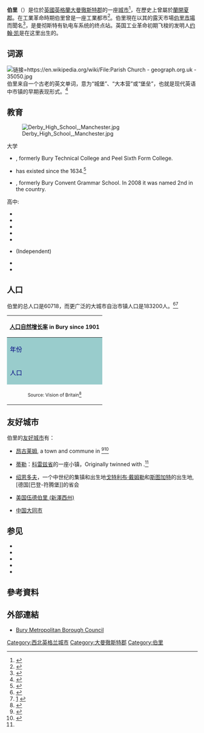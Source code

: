{{Other uses}}
{{Infobox UK place
|country                  = 英格蘭
|latitude                 = 53.593
|longitude                = -2.298
|official_name            = Bury
|metropolitan_county      = [[大曼徹斯特郡|大曼徹斯特郡]]
|population               = 55,856
|metropolitan_borough     = [[伯里都市自治市|伯里都市自治市]]
|region                   = 英格蘭西北
|constituency_westminster = [[北貝里_(英國國會選區)|北貝里 (英國國會選區)]]
|post_town                = BURY
|postcode_district        = BL9 & BL8 & BL0
|postcode_area            = BL
|dial_code                = 0161/01706/01204
|os_grid_reference        = SD805105
|london_distance          =
|static_image_name        = Bury Town Hall (2).jpg
|static_image_caption     = 伯里风光
}}
'''伯里'''（{{lang-en|Bury}}）是位於[[英國|英國]][[英格蘭|英格蘭]][[大曼徹斯特郡|大曼徹斯特郡]]的一座[[城市|城市]]<ref name="GM Gazetteer">{{citation|url=http://www.gmcro.co.uk/Guides/Gazeteer/gazzb.htm|title=Greater Manchester Gazetteer|publisher=Greater Manchester County Record Office|accessdate=17 October 2008|at=Places names - B|archivedate=2011年7月18日|archiveurl=https://web.archive.org/web/20110718144414/http://www.gmcro.co.uk/Guides/Gazeteer/gazzb.htm|deadurl=yes}}</ref>，在歷史上曾屬於[[蘭開夏郡|蘭開夏郡]]。在工業革命時期伯里曾是一座工業都市<ref>{{cite book |url=http://www.british-history.ac.uk/report.aspx?compid=53012 |contribution=Townships: Bury |title=A History of the County of Lancaster: Volume 5 |year=1911 |pages=128–133 |editor=William Farrer & John Brownbill |series={{tsl|en|Victoria County History||Victoria County History}} |publisher=Constable |isbn=0-7129-1055-7 |access-date=2015-01-16 |archive-date=2014-09-03 |archive-url=https://web.archive.org/web/20140903075843/http://www.british-history.ac.uk/report.aspx?compid=53012 |dead-url=no }}</ref>。伯里現在以其的露天市場[[伯里市場|伯里市場]]而聞名<ref>{{cite book |title=Bygone Bury |url=https://archive.org/details/cu31924028093726 |first=John |last=Lord |location=Rochdale |publisher=James Clegg, Aldine Press |year=1903}}</ref>，是曼彻斯特有轨电车系统的终点站。英国工业革命初期飞梭的发明人[[约翰·凯|约翰·凯]]是在这里出生的。

== 词源 ==
[[File:Parish_Church_-_geograph.org.uk_-_35050.jpg|链接=https://en.wikipedia.org/wiki/File:Parish Church - geograph.org.uk - 35050.jpg]]
伯里来自一个古老的英文单词，意为“城堡”、“大本营”或“堡垒”，也就是现代英语中市镇的早期表现形式。<ref>{{citation|title=A brief history of Bury|url=http://www.bury.gov.uk/VisitorGuidesAndMaps/History.htm|archiveurl=https://web.archive.org/web/20100702214123/http://www.bury.gov.uk/VisitorGuidesAndMaps/History.htm|publisher=[[Metropolitan_Borough_of_Bury|Bury Metropolitan Borough Council]]|isbn=0-9502472-0-0|accessdate=1 August 2009|archivedate=2010年7月2日|deadurl=yes}}</ref>

==教育==
{{Further2|{{tsl|en|List of schools in Bury||List of schools in Metropolitan Borough of Bury}}}}
[[File:Derby_High_School,_Manchester.jpg|thumb]]
;大学
* {{tsl|en|Bury College||Bury College}}, formerly Bury Technical College and Peel Sixth Form College.
* {{tsl|en|Bury Grammar School||Bury Grammar School}} has existed since the 1634.<ref>{{citation
 |title       = History, Character and Values
 |url         = http://www.burygrammarschoolboys.co.uk/page-261.html
 |accessdate  = 1 August 2009
 |publisher   = {{tsl|en|Bury Grammar School||Bury Grammar School}}
 |deadurl     = yes
 |archiveurl  = https://web.archive.org/web/20081024140509/http://www.burygrammarschoolboys.co.uk/page-261.html
 |archivedate = 2008年10月24日
}}</ref>
* {{tsl|en|Holy Cross College (UK)||Holy Cross College}}, formerly Bury Convent Grammar School. In 2008 it was named 2nd in the country.

;高中:
*{{tsl|en|St Gabriel's RC High School, Bury||St Gabriel's RC High School}}
*{{tsl|en|Woodhey High School||Woodhey High School}}
*{{tsl|en|Tottington High School||Tottington High School}}
*{{tsl|en|Broad Oak High School||Broad Oak High School}}
*{{tsl|en|Bury Church of England High School||Bury Church of England High School}}
*{{tsl|en|Bury Grammar School||Bury Grammar School}} (Independent)
*{{tsl|en|Derby High School (England)||Derby High School}}
*{{tsl|en|Elton High School||Elton High School}}

==人口==
伯里的总人口是60718，而更广泛的大城市自治市镇人口是183200人。<ref name=NatStatsONS2007MYEst>{{citation |title=自1901年以来的人口变化 |url=http://www.bury.gov.uk/index.aspx?articleid=3513 |publisher=[[伯里都市自治市|伯里都市自治市]] |accessdate=13 February 2012 |deadurl=yes |archiveurl=http://webarchive.nationalarchives.gov.uk/20110928175218/http://www.bury.gov.uk/index.aspx?articleid=3513 |archivedate=2011年9月28日 }}</ref><ref>[http://195.11.203.89/SiteCollectionDocuments/InspectionOutput/InspectionReports/2004/BuryMBCWasteManagement08Oct04REP.pdf] {{dead link|date=May 2014}}</ref>

{| class="wikitable" style="font-size:90%; width:70%; border:0; text-align:center; line-height:120%;"
! colspan="15" style="text-align:center;font-size:90%;"|[[人口自然增长率|人口自然增长率]] in Bury since 1901
|-
!  style="background:#9cc; color:navy; height:17px;"| 年份
! style="background:#fff; color:navy;"| 1801
! style="background:#fff; color:navy;"| 1811
! style="background:#fff; color:navy;"| 1821
! style="background:#fff; color:navy;"| 1831
! style="background:#fff; color:navy;"| 1839
! style="background:#fff; color:navy;"| 1851
! style="background:#fff; color:navy;"| 1881

! style="background:#fff; color:navy;"| 1891
! style="background:#fff; color:navy;"| 1901
! style="background:#fff; color:navy;"| 1911
! style="background:#fff; color:navy;"| 1921
! style="background:#fff; color:navy;"| 1931
! style="background:#fff; color:navy;"| 1951
! style="background:#fff; color:navy;"| 1961
|- style="text-align:center;"
!  style="background:#9cc; color:navy; height:17px;"| 人口
| style="background:#fff; color:black;"| 19,915
| style="background:#fff; color:black;"| 24,986
| style="background:#fff; color:black;"| 30,655
| style="background:#fff; color:black;"| 42,305
| style="background:#fff; color:black;"| 55,577
| style="background:#fff; color:black;"| 63,803
| style="background:#fff; color:black;"| 39,238
| style="background:#fff; color:black;"| 41,038
| style="background:#fff; color:black;"| 58,029
| style="background:#fff; color:black;"| 58,648
| style="background:#fff; color:black;"| 56,403
| style="background:#fff; color:black;"| 56,182
| style="background:#fff; color:black;"| 58,838
| style="background:#fff; color:black;"| 60,149
|-
| colspan="15" style="text-align:center;font-size:90%;"|<small>Source: Vision of Britain<ref>{{citation|url=http://www.visionofbritain.org.uk/data_cube_page.jsp?data_theme=T_POP&data_cube=N_TOT_POP&u_id=10344281&c_id=10001043&add=N|title=Bury Tn/CP/AP through time. Population Statistics. Total Population|publisher=University of Portsmouth|accessdate=16 November 2011|author=Great Britain Historical GIS Project|year=2004|work=A vision of Britain through time|archive-date=2016-08-20|archive-url=https://web.archive.org/web/20160820202302/http://www.visionofbritain.org.uk/data_cube_page.jsp?data_theme=T_POP&data_cube=N_TOT_POP&u_id=10344281&c_id=10001043&add=N|dead-url=no}}</ref>
</small>
|}

==友好城市==
伯里的[[友好城市|友好城市]]有：
*{{flagicon|FRA}} [[昂古莱姆|昂古莱姆]], a town and commune in {{tsl|en|South-West France (European Parliament constituency)||South Western France}}<ref name="Angoulême twinnings">{{cite web | url = http://www.cncd.fr/frontoffice/bdd-region.asp?action=getRegion&id=21#tabs3 | title = National Commission for Decentralised cooperation | accessdate = 26 December 2013 | work = Délégation pour l’Action Extérieure des Collectivités Territoriales (Ministère des Affaires étrangères) | language = fr | archive-date = 2013-08-05 | archive-url = https://archive.today/20130805063216/http://www.cncd.fr/frontoffice/bdd-region.asp?action=getRegion&id=21%23tabs3#tabs3 | dead-url = yes }}</ref><ref name="Archant twinning">{{cite web|url=http://www.completefrance.com/language-culture/twin-towns|title=British towns twinned with French towns|accessdate=11 July 2013|work=Archant Community Media Ltd|archive-date=2013-07-05|archive-url=https://web.archive.org/web/20130705094933/http://www.completefrance.com/language-culture/twin-towns|dead-url=no}}</ref>
*{{flagicon|FRA}} [[蒂勒|蒂勒]]：[[科雷兹省|科雷兹省]]的一座小镇，Originally twinned with {{tsl|en|Prestwich||Prestwich}}.<ref name="Archant twinning"/>
*{{flagicon|GER}} [[绍恩多夫|绍恩多夫]]，一个中世纪的集镇和出生地[[戈特利布·戴姆勒|戈特利布·戴姆勒]]和[[斯图加特|斯图加特]]的出生地,[德国[巴登-符腾堡]]的省会
*{{flagicon|USA}} [[美国|美国]][[伍德伯里_(新澤西州)|伍德伯里 (新澤西州)]]
*{{flagicon|PRC}} [[中华人民共和国|中国]][[大同市|大同市]]

==参见==
*{{tsl|en|Holy Trinity Church, Bury||Holy Trinity Church, Bury}}
*{{tsl|en|Healthcare in Greater Manchester||Healthcare in Greater Manchester}}
*{{cite book |url=http://www.british-history.ac.uk/report.aspx?compid=53012 |contribution=Townships: Bury |title=A History of the County of Lancaster: Volume 5 |year=1911 |pages=128–133 |editor=William Farrer & John Brownbill |series={{tsl|en|Victoria County History||Victoria County History}} |publisher=Constable |isbn=0-7129-1055-7 |access-date=2015-01-16 |archive-date=2014-09-03 |archive-url=https://web.archive.org/web/20140903075843/http://www.british-history.ac.uk/report.aspx?compid=53012 |dead-url=no }}
*{{cite book |title=Bygone Bury |url=https://archive.org/details/cu31924028093726 |first=John |last=Lord |location=Rochdale |publisher=James Clegg, Aldine Press |year=1903}}
*{{cite book |title=A History of the Borough of Bury and Neighbourhood in the County of Lancaster |url=http://babel.hathitrust.org/cgi/pt?id=nyp.33433075894711 |first=B. T. |last=barton |location=Manchester |publisher=North of England Cooperative Printing Society |year=1874}}

==參考資料==
{{Reflist}}

==外部連結==
{{commons category|Bury}}
* [http://www.bury.gov.uk/ Bury Metropolitan Borough Council]{{Wayback|url=http://www.bury.gov.uk/ |date=20100608110633 }}
{{Authority control}}
{{DEFAULTSORT:Bury}}
[[Category:西北英格兰城市|Category:西北英格兰城市]]
[[Category:大曼徹斯特郡|Category:大曼徹斯特郡]]
[[Category:伯里|Category:伯里]]